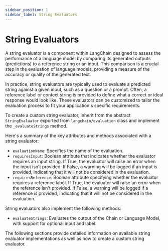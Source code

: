 ```yaml
---
sidebar_position: 1
sidebar_label: String Evaluators
---
```


# String Evaluators

A string evaluator is a component within LangChain designed to assess the performance of a language model by comparing its generated outputs (predictions) to a reference string or an input. This comparison is a crucial step in the evaluation of language models, providing a measure of the accuracy or quality of the generated text.

In practice, string evaluators are typically used to evaluate a predicted string against a given input, such as a question or a prompt. Often, a reference label or context string is provided to define what a correct or ideal response would look like. These evaluators can be customized to tailor the evaluation process to fit your application's specific requirements.

To create a custom string evaluator, inherit from the abstract `StringEvaluator` exported from `langchain/evaluation` class and implement the `_evaluateStrings` method.

Here's a summary of the key attributes and methods associated with a string evaluator:

- `evaluationName`: Specifies the name of the evaluation.
- `requiresInput`: Boolean attribute that indicates whether the evaluator requires an input string. If True, the evaluator will raise an error when the input isn't provided. If False, a warning will be logged if an input _is_ provided, indicating that it will not be considered in the evaluation.
- `requiresReference`: Boolean attribute specifying whether the evaluator requires a reference label. If True, the evaluator will raise an error when the reference isn't provided. If False, a warning will be logged if a reference _is_ provided, indicating that it will not be considered in the evaluation.

String evaluators also implement the following methods:

- `evaluateStrings`: Evaluates the output of the Chain or Language Model, with support for optional input and label.

The following sections provide detailed information on available string evaluator implementations as well as how to create a custom string evaluator.


<DocCardList />

